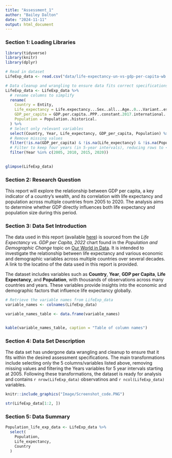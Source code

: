 ```yaml
---
title: "Assessment_1"
author: "Bailey Dalton"
date: "2024-11-11"
output: html_document
---
```


### Section 1: Loading Libraries

```r
library(tidyverse)
library(knitr)
library(dplyr)
```

```r

# Read in dataset 
LifeExp_data <- read.csv("data/life-expectancy-un-vs-gdp-per-capita-wb.csv")

# Data cleanup and wrangling to ensure data fits correct specifications for assessment 1
LifeExp_data <- LifeExp_data %>%
  # rename columns to simplify
  rename(
    Country = Entity,
    Life_expectancy = Life.expectancy...Sex..all...Age..0...Variant..estimates,
    GDP_per_capita = GDP.per.capita..PPP..constant.2017.international...,
    Population = Population..historical.
  ) %>% 
  # Select only relevant variables 
  select(Country, Year, Life_expectancy, GDP_per_capita, Population) %>% 
  # Remove missing values 
  filter(!is.na(GDP_per_capita) & !is.na(Life_expectancy) & !is.na(Population)) %>% 
  # Filter to keep four years (in 5-year intervals), reducing rows to < 1000
  filter(Year %in% c(2005, 2010, 2015, 2020))
  

glimpse(LifeExp_data)
```


### Section 2: Research Question 

This report will explore the relationship between GDP per capita, a key indicator of a country's wealth, and its correlation with life expectancy and population across multiple countries from 2005 to 2020. The analysis aims to determine whether GDP directly influences both life expectancy and population size during this period.


### Section 3: Data Set Introduction

The data used in this report (available [here](https://ourworldindata.org/life-expectancy)) is sourced from the _Life Expectancy vs. GDP per Capita, 2022_ chart found in the _Population and Demographic Change_ topic on [Our World in Data](https://ourworldindata.org/). It is intended to investigate the relationship between life expectancy and various economic and demographic variables across multiple countries over several decades. A link to the locatino of the data used in this report is provided. 

The dataset includes variables such as **Country**, **Year**, **GDP per Capita**, **Life Expectancy**, and **Population**, with thousands of observations across many countries and years. These variables provide insights into the economic and demographic factors that influence life expectancy globally.

```r

# Retrieve the variable names from LifeExp_data
variable_names <- colnames(LifeExp_data)

variable_names_table <- data.frame(variable_names)


kable(variable_names_table, caption = "Table of column names")
```


### Section 4: Data Set Description 


The data set has undergone data wrangling and cleanup to ensure that it fits within the desired assessment specifications. The main transformations include selecting only the 5 columns/variables listed above, removing missing values and filtering the Years variables for 5 year intervals starting at 2005. Following these transformations, the dataset is ready for analysis and contains `r nrow(LifeExp_data)` observatinos and `r ncol(LifeExp_data)` variables. 

```r
knitr::include_graphics("Image/Screenshot_code.PNG")
```

```r
str(LifeExp_data[1:2, ])
```

### Section 5: Data Summary

```r
Population_life_exp_data <- LifeExp_data %>% 
  select(
    Population, 
    Life_expectancy, 
    Country
  )
```





